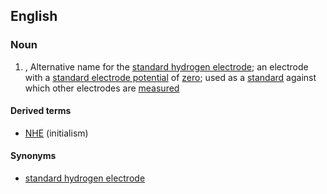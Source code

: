 ==English==
===Noun===
{{wikipedia}}
{{en-noun|sg=[[normal]] [[hydrogen]] [[electrode]]}}
#{{physics}}, {{chemistry}} Alternative name for the [[standard hydrogen electrode]]; an electrode with a [[standard electrode potential]] of [[zero]]; used as a [[standard]] against which other electrodes are [[measured]]

====Derived terms====
*[[NHE]] (initialism)

====Synonyms====
*[[standard hydrogen electrode]]